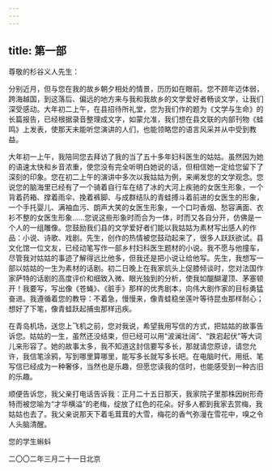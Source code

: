 ```yaml
---
---
---
```

title: 第一部
---




尊敬的杉谷义人先生：

分别近月，但与您在我的故乡朝夕相处的情景，历历如在眼前。您不顾年迈体弱，跨海越国，到这落后、偏远的地方来与我和我故乡的文学爱好者畅谈文学，让我们深受感动。大年初二上午，在县招待所礼堂，您为我们作的题为《文学与生命》的长篇报告，已经根据录音整理成文字，如蒙允准，我们想在县文联的内部刊物《蛙鸣》上发表，使那天未能听您演讲的人们，也能领略您的语言风采并从中受到教益。

大年初一上午，我陪同您去拜访了我的当了五十多年妇科医生的姑姑。虽然因为她的语速太快和乡音浓重，使您没有完全听明白她说的话，但相信她一定给您留下了深刻的印象。您在初二上午的演讲中多次以我姑姑为例，来阐发您的文学观念。您说您的脑海里已经有了一个骑着自行车在结了冰的大河上疾驰的女医生形象，一个背着药箱、撑着雨伞、挽着裤脚、与成群结队的青蛙搏斗着前进的女医生的形象，一个手托婴儿、满袖血污、朗声大笑的女医生形象，一个口叼香烟、愁容满面、衣衫不整的女医生形象……您说这些形象时而合为一体，时而又各自分开，仿佛是一个人的一组雕像。您鼓励我们县的文学爱好者们能以我姑姑为素材写出感人的作品：小说、诗歌、戏剧。先生，创作的热情被您鼓动起来了，很多人跃跃欲试。县文化馆一位文友，已经动笔写作一部乡村妇科医生题材的小说。我不愿与他撞车，尽管我对姑姑的事迹了解得远比他多，但我还是把小说让给他写。先生，我想写一部以姑姑的一生为素材的话剧。初二日晚上在我家炕头上促膝倾谈时，您对法国作家萨特的话剧的高度评价和细致入微、眼光独到的分析，使我如醍醐灌顶、茅塞顿开！我要写，写出像《苍蝇》、《脏手》那样的优秀剧本，向伟大剧作家的目标勇猛奋进。我遵循着您的教导：不着急，慢慢来，像青蛙稳坐莲叶等待昆虫那样耐心；想好了下笔，像青蛙跃起捕虫那样迅疾。

在青岛机场，送您上飞机之前，您对我说，希望我用写信的方式，把姑姑的故事告诉您。姑姑的一生，虽然还没结束，但已经可以用“波澜壮阔”、“跌宕起伏”等大词儿来形容了。她的故事太多，我不知道这封信要写多长，那就请您原谅，请您允许，我信笔涂鸦，写到哪里算哪里，能写多长就写多长吧。在电脑时代，用纸、笔写信已经成为一种奢侈，当然也是乐趣，但愿您读我的信时，也能感受到一种古旧的乐趣。

顺便告诉您，我父亲打电话告诉我：正月二十五日那天，我家院子里那株因树形奇特而被您喻为“才华横溢”的老梅，绽放了红色的花朵。好多人都到我家去赏梅，我姑姑也去了。我父亲说那天下着毛茸茸的大雪，梅花的香气弥漫在雪花中，嗅之令人头脑清醒。

您的学生蝌蚪

二〇〇二年三月二十一日北京